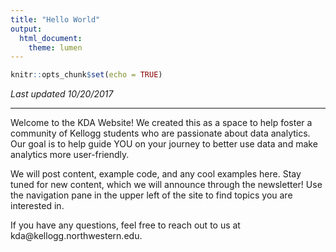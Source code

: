 ```yaml
---
title: "Hello World"
output: 
  html_document:
    theme: lumen
---
```


```r
knitr::opts_chunk$set(echo = TRUE)
```

*Last updated 10/20/2017*

***

Welcome to the KDA Website! We created this as a space to help foster a community of Kellogg students who are passionate about data analytics. Our goal is to help guide YOU on your journey to better use data and make analytics more user-friendly.  

We will post content, example code, and any cool examples here. Stay tuned for new content, which we will announce through the newsletter! Use the navigation pane in the upper left of the site to find topics you are interested in.

If you have any questions, feel free to reach out to us at kda@kellogg.northwestern.edu.